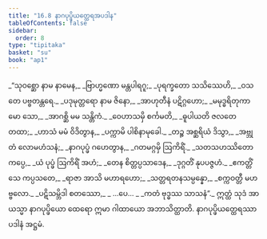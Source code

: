```yaml
---
title: "16.8 နာဂပုပ္ဖိယတ္ထေရအပဒါန"
tableOfContents: false
sidebar:
  order: 8
type: "tipitaka"
basket: "su"
book: "ap1"
---
```



<DynamicBreadcrumb />

<Division number="39" book="ap1" e="ch" v="20" p="198">

<Paragraph number="2405" type="verses" book="ap1">
_“သုဝစ္ဆော နာမ နာမေန,_  
_ဗြာဟ္မဏော မန္တပါရဂူ;_  
_ပုရက္ခတော သသိဿေဟိ,_  
_ဝသတေ ပဗ္ဗတန္တရေ._  

</Paragraph>

</Division>
<Division number="40" book="ap1" e="ch" v="20" p="198">

<Paragraph number="2406" type="verses" book="ap1">
_ပဒုမုတ္တရော နာမ ဇိနော,_  
_အာဟုတီနံ ပဋိဂ္ဂဟော;_  
_မမုဒ္ဓရိတုကာမော သော,_  
_အာဂစ္ဆိ မမ သန္တိကံ._  

</Paragraph>

</Division>
<Division number="41" book="ap1" e="ch" v="20" p="198">

<Paragraph number="2407" type="verses" book="ap1">
_ဝေဟာသမှိ စင်္ကမတိ,_  
_ဓူပါယတိ ဇလတေ တထာ;_  
_ဟာသံ မမံ ဝိဒိတွာန,_  
_ပက္ကာမိ ပါစိနာမုခေါ._  

</Paragraph>

</Division>
<Division number="42" book="ap1" e="ch" v="20" p="198">

<Paragraph number="2408" type="verses" book="ap1">
_တဉ္စ အစ္ဆရိယံ ဒိသွာ,_  
_အဗ္ဘုတံ လောမဟံသနံ;_  
_နာဂပုပ္ဖံ ဂဟေတွာန,_  
_ဂတမဂ္ဂမှိ ဩကိရိံ._  

</Paragraph>

</Division>
<Division number="43" book="ap1" e="ch" v="20" p="198">

<Paragraph number="2409" type="verses" book="ap1">
_သတသဟဿိတော ကပ္ပေ,_  
_ယံ ပုပ္ဖံ ဩကိရိံ အဟံ;_  
_တေန စိတ္တပ္ပသာဒေန,_  
_ဒုဂ္ဂတိံ နုပပဇ္ဇဟံ._  

</Paragraph>

</Division>
<Division number="44" book="ap1" e="ch" v="20" p="198">

<Paragraph number="2410" type="verses" book="ap1">
_ဧကတ္တိံသေ ကပ္ပသတေ,_  
_ရာဇာ အာသိ မဟာရဟော;_  
_သတ္တရတနသမ္ပန္နော,_  
_စက္ကဝတ္တီ မဟဗ္ဗလော._  

</Paragraph>

</Division>
<Division number="45" book="ap1" e="ch" v="20" p="198">

<Paragraph number="2411" type="verses" book="ap1">
_ပဋိသမ္ဘိဒါ စတဿော,_  
_ …ပေ… _  
_ကတံ ဗုဒ္ဓဿ သာသနံ”._  

</Paragraph>

<Paragraph number="2412" book="ap1">
ဣတ္ထံ သုဒံ အာယသ္မာ နာဂပုပ္ဖိယော ထေရော ဣမာ ဂါထာယော အဘာသိတ္ထာတိ.

</Paragraph>
</Division>

<Paragraph number="2413" type="center" book="ap1">
နာဂပုပ္ဖိယတ္ထေရဿာပဒါနံ အဋ္ဌမံ.
</Paragraph>